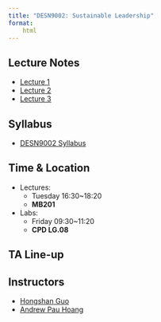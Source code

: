 ```yaml
---
title: "DESN9002: Sustainable Leadership"
format: 
    html
---
```


## Lecture Notes
- [Lecture 1](L1.qmd)
- [Lecture 2](L2.qmd)
- [Lecture 3](L3.qmd)


## Syllabus
- [DESN9002 Syllabus](asset/syllabus_desn9002.pdf)

## Time & Location
- Lectures: 
    - Tuesday 16:30~18:20
    - **MB201**
- Labs:
    - Friday 09:30~11:20
    - **CPD LG.08**


## TA Line-up

## Instructors
- [Hongshan Guo](https://caadfutures2025.hku.hk/hongshanguo/)
- [Andrew Pau Hoang](andrewph@hku.hk)